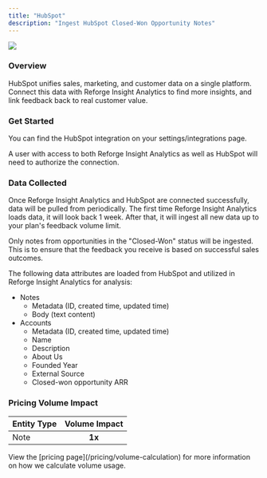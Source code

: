 ```yaml
---
title: "HubSpot"
description: "Ingest HubSpot Closed-Won Opportunity Notes"
---
```


<Frame>
  <img
    src="/hubspot.png"
    style={{ width:"100%" }}
  />
</Frame>

### Overview

HubSpot unifies sales, marketing, and customer data on a single platform. Connect this data with Reforge Insight Analytics to find more insights, and link feedback back to real customer value.

### Get Started

You can find the HubSpot integration on your settings/integrations page.

A user with access to both Reforge Insight Analytics as well as HubSpot will need to authorize the connection.

<Steps>
  <Step title='Go to "Settings"'>
    
  </Step>
  <Step title='Click "Integrations" in the navigation menu'>
    
  </Step>
  <Step title='Click "HubSpot"'>
    
  </Step>
  <Step title='Click "Connect"'>
    
  </Step>
  <Step title="If necessary, log in to HubSpot using the appropriate account">
    
  </Step>
  <Step title="Review and approve the permissions requested">
    
  </Step>
  <Step title="Once confirmed, you will be returned to Reforge Insight Analytics, where you can toggle on ingestion of sales notes">
    
  </Step>
</Steps>

### Data Collected

Once Reforge Insight Analytics and HubSpot are connected successfully, data will be pulled from periodically. The first time Reforge Insight Analytics loads data, it will look back 1 week. After that, it will ingest all new data up to your plan's feedback volume limit.

Only notes from opportunities in the "Closed-Won" status will be ingested. This is to ensure that the feedback you receive is based on successful sales outcomes.

The following data attributes are loaded from HubSpot and utilized in Reforge Insight Analytics for analysis:

- Notes
  - Metadata (ID, created time, updated time)
  - Body (text content)
- Accounts
  - Metadata (ID, created time, updated time)
  - Name
  - Description
  - About Us
  - Founded Year
  - External Source
  - Closed-won opportunity ARR

### Pricing Volume Impact

| Entity Type | Volume Impact |
| :---------- | :-----------: |
| Note        | **1x**        |

<Info>
  View the [pricing page](/pricing/volume-calculation) for more information on
  how we calculate volume usage.
</Info>